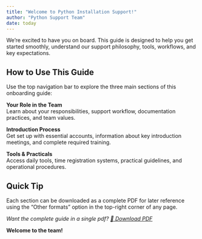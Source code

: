 ```yaml
---
title: "Welcome to Python Installation Support!"
author: "Python Support Team"
date: today
---
```


We're excited to have you on board. This guide is designed to help you get started smoothly, understand our support philosophy, tools, workflows, and key expectations.

## How to Use This Guide

Use the top navigation bar to explore the three main sections of this onboarding guide:

**Your Role in the Team**  
Learn about your responsibilities, support workflow, documentation practices, and team values.

**Introduction Process**  
Get set up with essential accounts, information about key introduction meetings, and complete required training.

**Tools & Practicals**  
Access daily tools, time registration systems, practical guidelines, and operational procedures.

:::{.callout-tip}
## Quick Tip
Each section can be downloaded as a complete PDF for later reference using the "Other formats" option in the top-right corner of any page. 
:::

*Want the complete guide in a single pdf? [📄 Download PDF](../complete-guide.pdf)*

**Welcome to the team!**